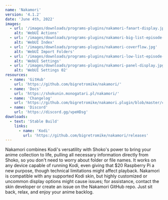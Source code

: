 ```yaml
---
name: 'Nakamori'
version: '4.1.2'
date: 'June 4th, 2022'
images:
  - url: '/images/downloads/programs-plugins/nakamori-fanart-display.jpg'
    alt: 'WebUI Actions'
  - url: '/images/downloads/programs-plugins/nakamori-big-list-episode-listing.jpg'
    alt: 'WebUI Index'
  - url: '/images/downloads/programs-plugins/nakamori-coverflow.jpg'
    alt: 'WebUI Import Folders'
  - url: '/images/downloads/programs-plugins/nakamori-low-list-episode-listing.jpg'
    alt: 'WebUI Settings'
  - url: '/images/downloads/programs-plugins/nakamori-panel-display.jpg'
    alt: 'WebUI Settings 02'
resources:
  - name: 'GitHub'
    url: 'https://github.com/bigretromike/nakamori/'
  - name: 'Docs'
    url: 'https://shokunin.monogatari.pl/nakamori/'
  - name: 'Changelog'
    url: 'https://github.com/bigretromike/nakamori.plugin/blob/master/changelog.txt'
  - name: 'Discord'
    url: 'https://discord.gg/vpeHDsg'
downloads:
  - text: 'Stable Build'
    links:
      - name: 'Kodi'
        url: 'https://github.com/bigretromike/nakamori/releases'
---
```


Nakamori combines Kodi's versatility with Shoko's power to bring your anime collection to life, pulling all necessary
information directly from Shoko, so you don't need to worry about folder or file names. It works on any device capable
of running Kodi, even giving that $20 Raspberry Pi a new purpose, though technical limitations might affect playback.
Nakamori is compatible with any supported Kodi skin, but highly customized or uncommon display options might cause
issues; for assistance, contact the skin developer or create an issue on the Nakamori GitHub repo. Just sit back, relax,
and enjoy your anime backlog.
